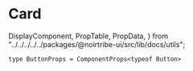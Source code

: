 # Card

  DisplayComponent,
  PropTable,
  PropData,
} from "../../../../../packages/@noirtribe-ui/src/lib/docs/utils";

`type ButtonProps = ComponentProps<typeof Button>`

<div className="h-3/5">
  <DisplayComponent>
    <div className="mt-12 grid grid-cols-1 sm:grid-cols-3 gap-4 place-content-evenly">
      <Card
        title="Caching Tasks"
        cta="Read More"
        href="https://turbo.build/repo/docs/core-concepts/caching"
        backGroundColor="white"
        titleColor="secondary"
      />
      <Card
        title="Running Tasks"
        cta="Read More"
        href="https://turbo.build/repo/docs/core-concepts/monorepos/running-tasks"
        backGroundColor="zinc"
        titleColor="white"
      />
      <Card
        title="Configuration Options"
        cta="Read More"
        href="https://turbo.build/repo/docs/reference/configuration"
        backGroundColor="secondary"
        titleColor="primary"
      />
    </div>
  </DisplayComponent>
</div>
